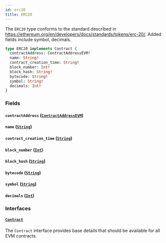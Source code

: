 ```yaml
---
id: erc20
title: ERC20
---
```



The `ERC20` type conforms to the standard described in https://ethereum.org/en/developers/docs/standards/tokens/erc-20/.
Added fields include symbol, decimals.

```graphql
type ERC20 implements Contract {
  contractAddress: ContractAddressEVM!
  name: String!
  contract_creation_time: String!
  block_number: Int!
  block_hash: String!
  bytecode: String!
  symbol: String!
  decimals: Int!
}
```


### Fields

#### `contractAddress` ([`ContractAddressEVM`](/reference/scalars/contract-address-evm))




#### `name` ([`String`](/reference/scalars/string))




#### `contract_creation_time` ([`String`](/reference/scalars/string))




#### `block_number` ([`Int`](/reference/scalars/int))




#### `block_hash` ([`String`](/reference/scalars/string))




#### `bytecode` ([`String`](/reference/scalars/string))




#### `symbol` ([`String`](/reference/scalars/string))




#### `decimals` ([`Int`](/reference/scalars/int))




### Interfaces

#### [`Contract`](/reference/interfaces/contract) 

The `Contract` interface provides base details that should be available for all EVM contracts.




